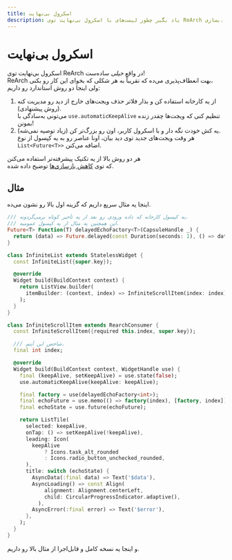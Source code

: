 ```yaml
---
title: اسکرول بی‌نهایت
description: یاد بگیر چطور لیست‌های با اسکرول بی‌نهایت توی ReArch بسازی.
---
```


# اسکرول بی‌نهایت
اسکرول بی‌نهایت توی ReArch در واقع *خیلی* ساده‌ست!  
ReArch بهت انعطاف‌پذیری می‌ده که تقریباً به هر شکلی که بخوای این کار رو بکنی،  
ولی اینجا دو روش استاندارد رو داریم:  
1. از یه کارخانه استفاده کن و بذار فلاتر حذف ویجت‌های خارج از دید رو مدیریت کنه (روش پیشنهادی).  
می‌تونی به‌سادگی با `use.automaticKeepAlive` تنظیم کنی که ویجت‌ها چقدر زنده بمونن!  
2. یه کش خودت نگه دار و با اسکرول کاربر، اون رو بزرگ‌تر کن (زیاد توصیه نمی‌شه).  
هر وقت ویجت‌های جدید توی دید بیان، اونا عناصر رو به یه کپسول از نوع `List<Future<T>>` اضافه می‌کنن.

هر دو روش بالا از یه تکنیک پیشرفته‌تر استفاده می‌کنن  
که توی [کاهش بازسازی‌ها](/core/capsules#reducing-builds) توضیح داده شده.

## مثال
اینجا یه مثال سریع داریم که گزینه اول بالا رو نشون می‌ده.

```dart
/// یه کپسول کارخانه که داده ورودی رو بعد از یه تأخیر کوتاه برمی‌گردونه.  
/// این همچنین یه مثال از یه کپسول عمومیه.  
Future<T> Function(T) delayedEchoFactory<T>(CapsuleHandle _) {
  return (data) => Future.delayed(const Duration(seconds: 1), () => data);
}

class InfiniteList extends StatelessWidget {
  const InfiniteList({super.key});

  @override
  Widget build(BuildContext context) {
    return ListView.builder(
      itemBuilder: (context, index) => InfiniteScrollItem(index: index),
    );
  }
}

class InfiniteScrollItem extends RearchConsumer {
  const InfiniteScrollItem({required this.index, super.key});

  /// شاخص این آیتم.  
  final int index;

  @override
  Widget build(BuildContext context, WidgetHandle use) {
    final (keepAlive, setKeepAlive) = use.state(false);
    use.automaticKeepAlive(keepAlive: keepAlive);

    final factory = use(delayedEchoFactory<int>);
    final echoFuture = use.memo(() => factory(index), [factory, index]);
    final echoState = use.future(echoFuture);

    return ListTile(
      selected: keepAlive,
      onTap: () => setKeepAlive(!keepAlive),
      leading: Icon(
        keepAlive
            ? Icons.task_alt_rounded
            : Icons.radio_button_unchecked_rounded,
      ),
      title: switch (echoState) {
        AsyncData(:final data) => Text('$data'),
        AsyncLoading() => const Align(
            alignment: Alignment.centerLeft,
            child: CircularProgressIndicator.adaptive(),
          ),
        AsyncError(:final error) => Text('$error'),
      },
    );
  }
}
```

و اینجا یه نسخه کامل و قابل‌اجرا از مثال بالا رو داریم.

<Zapp id="github/GregoryConrad/rearch-dart/tree/main/examples/infinite_scroll" />
